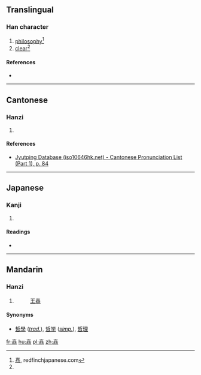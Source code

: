 ==Translingual==

===Han character===
{{Han char|rn=30|rad=口|as=15|sn=18|four=|canj=土口土口口 (GRGRR), X土口土口 (XGRGR)|ids=⿱吉喆}}

# [[philosophy]]<ref name="redfinchjapanese">[http://redfinchjapanese.com/?action=kanji_dictionary&kanji=7027 嚞], redfinchjapanese.com</ref>
# [[clear]]<ref name="redfinchjapanese"/>

====References====
* {{Han ref|kx=0213.060|dkj=04528|dj=0435.340|hdz=10698.140|uh=569E|ud=22174}}
<references />

----

==Cantonese==

===Hanzi===
{{yue-hanzi|jyut=[[zit3]]|y=jit3}}

# {{defn|lang=yue|sort=口15}}

====References====
* [http://www.iso10646hk.net/jp/document/download.jsp Jyutping Database (iso10646hk.net) - Cantonese Pronunciation List (Part 1), p. 84]

----

==Japanese==

===Kanji===
{{ja-kanji|grade=|rs=口15}}

# {{defn|lang=ja|sort=口15}}

====Readings====
* {{ja-readings|on=[[てつ]] (tetsu)|kun=}}

----

==Mandarin==

===Hanzi===
{{cmn-hanzi|pin=[[zhé]] ([[zhe2]])|wg=che<sup>2</sup>}}

# {{defn|lang=cmn|sort=口15}}
#: [[w:Wang Chongyang|王嚞]] <!--(1123-1170), Chinese Taoist-->

====Synonyms====
* [[哲學]] (''[[Traditional Chinese|trad.]]''), [[哲学]] (''[[Simplified Chinese|simp.]]''), [[哲理]]

[[fr:嚞]]
[[hu:嚞]]
[[pl:嚞]]
[[zh:嚞]]